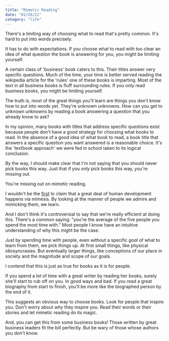 ```yaml
---
title: "Mimetic Reading"
date: "01/26/21"
category: "life"
---
```


There's a limiting way of choosing what to read that's pretty common. It's hard to put into words precisely.

It has to do with expectations. If you choose what to read with too clear an idea of what question the book is answering for you, you might be limiting yourself.

A certain class of 'business' book caters to this. Their titles answer very specific questions. Much of the time, your time is better served reading the wikipedia article for the 'rules' one of these books is imparting. Most of the text in all business books is fluff surrounding rules. If you only read business books, you might be limiting yourself.

The truth is, most of the great things you'll learn are things you don't know how to put into words yet. They're unknown unknowns. How can you get to unknown unknowns by reading a book answering a question that you already know to ask?

In my opinion, many books with titles that address specific questions exist because people don't have a good strategy for choosing what books to read. In the absence of a good idea of what book to read, a book title that answers a specific question you want answered is a reasonable choice. It's the 'textbook approach' we were fed in school taken to its logical conclusion.

By the way, I should make clear that I'm not saying that you should never pick books this way. Just that if you *only* pick books this way, you're missing out.

You're missing out on mimetic reading.

I wouldn't be the [first](https://en.wikipedia.org/wiki/Ren%C3%A9_Girard) to claim that a great deal of human development happens via mimesis. By looking at the manner of people we admire and mimicking them, we learn.

And I don't think it's controversial to say that we're really efficient at doing this. There's a common saying: "you're the average of the five people you spend the most time with." Most people I know have an intuitive understanding of why this might be the case.

Just by spending time with people, even without a specific *goal* of what to learn from them, we pick things up. At first small things, like physical idiosyncrasies. But eventually larger things, like conceptions of our place in society and the magnitude and scope of our goals.

I contend that this is just as true for books as it is for people.

If you spend a lot of time with a great writer by reading her books, surely she'll start to rub off on you. In good ways and bad. If you read a great biography from start to finish, you'll be more like the biographed person by the end of it.

This suggests an obvious way to choose books. Look for people that inspire you. Don't worry about *why* they inspire you. Read their words or their stories and let mimetic reading do its magic.

And, you can get this from some business books! Those written by great business leaders fit the bill perfectly. But be wary of those whose authors you don't know.